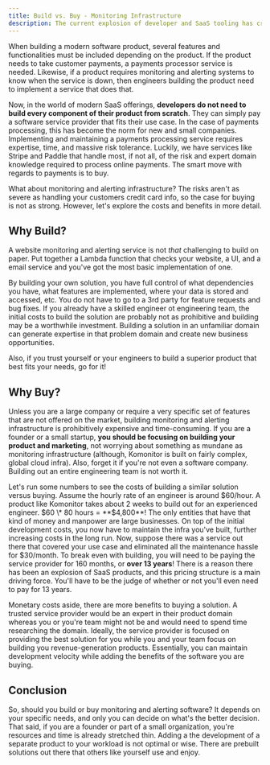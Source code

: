 ```yaml
---
title: Build vs. Buy - Monitoring Infrastructure
description: The current explosion of developer and SaaS tooling has created a debate centered around building vs. buying software solutions for your product. Komonitor, as a website monitoring and alerting software service, can be implemented by any developer, but is it worth it?
---
```


When building a modern software product, several features and functionalities must be included depending on the product.
If the product needs to take customer payments, a payments processor service is needed. Likewise, if a
product requires monitoring and alerting systems to know when the service is down, then engineers building the product need to implement a service that does that.

Now, in the world of modern SaaS offerings, **developers do not need to build every component of their product from scratch**. They can simply pay a software service provider that fits their
use case. In the case of payments processing, this has become the norm for new and small companies. Implementing and maintaining a payments processing service requires
expertise, time, and massive risk tolerance. Luckily, we have services like Stripe and Paddle that handle most, if not all, of the risk and expert domain knowledge required to
process online payments. The smart move with regards to payments is to buy.

What about monitoring and alerting infrastructure? The risks aren't as severe as handling your customers credit card info, so the case for buying is not as strong. However,
let's explore the costs and benefits in more detail.

## Why Build?

A website monitoring and alerting service is not _that_ challenging to build on paper. Put together a Lambda function that checks your website, a UI, and a email service and
you've got the most basic implementation of one.

By building your own solution, you have full control of what dependencies you have, what features are implemented,
where your data is stored and accessed, etc. You do not have to go to a 3rd party for feature requests and bug fixes. If you already have a skilled engineer ot engineering team, the
initial costs to build the solution are probably not as prohibitive and building may be a worthwhile investment. Building a solution in an unfamiliar domain can generate expertise
in that problem domain and create new business opportunities.

Also, if you trust yourself or your engineers to build a superior product that best fits your needs, go for it!

## Why Buy?

Unless you are a large company or require a very specific set of features that are not offered on the market, building monitoring and alerting infrastructure is
prohibitively expensive and time-consuming. If you are a founder or a small startup, **you should be focusing on building your product and marketing**, not worrying
about something as mundane as monitoring infrastructure (although, Komonitor is built on fairly complex, global cloud infra). Also, forget it if you're not even a software company. Building out an entire engineering team is not worth it.

Let's run some numbers to see the costs of building a similar solution versus buying. Assume the hourly rate of an engineer is around $60/hour. A product like Komonitor
takes about 2 weeks to build out for an experienced engineer. $60 \* 80 hours = **$4,800**! The only entities that have that kind of money and manpower are large businesses.
On top of the initial development costs, you now have to maintain the infra you've built, further increasing costs in the long run. Now, suppose there was a service out there that
covered your use case and eliminated all the maintenance hassle for $30/month. To break even with building, you will need to be paying the service provider for 160 months, or <b>over 13 years</b>!
There is a reason there has been an explosion of SaaS products, and this pricing structure is a main driving force.
You'll have to be the judge of whether or not you'll even need to pay for 13 years.

Monetary costs aside, there are more benefits to buying a solution. A trusted service provider would be an expert in their product domain whereas you or you're team might not be and would need
to spend time researching the domain. Ideally, the service provider is focused on providing the best solution for you while you and your team focus on building you revenue-generation products.
Essentially, you can maintain development velocity while adding the benefits of the software you are buying.

## Conclusion

So, should you build or buy monitoring and alerting software? It depends on your specific needs, and only you can decide on what's the better decision. That said, if you are a founder or part of a small
organization, you're resources and time is already stretched thin. Adding a the development of a separate product to your workload is not optimal or wise. There are prebuilt solutions out there that others
like yourself use and enjoy.

<BlogCta ctaMessage="Need a Website Monitoring and Alerting Solution?" />

